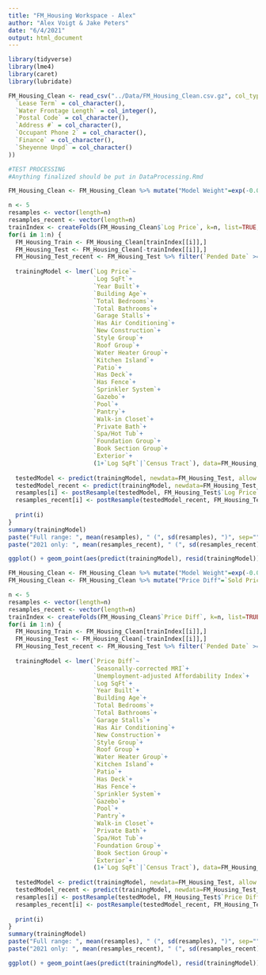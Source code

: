 ```yaml
---
title: "FM_Housing Workspace - Alex"
author: "Alex Voigt & Jake Peters"
date: "6/4/2021"
output: html_document
---
```


```r
library(tidyverse)
library(lme4)
library(caret)
library(lubridate)
```

```r
FM_Housing_Clean <- read_csv("../Data/FM_Housing_Clean.csv.gz", col_types = cols(
  `Lease Term` = col_character(),
  `Water Frontage Length` = col_integer(),
  `Postal Code` = col_character(),
  `Address #` = col_character(),
  `Occupant Phone 2` = col_character(),
  `Finance` = col_character(),
  `Sheyenne Unpd` = col_character()
))
```

```r
#TEST PROCESSING
#Anything finalized should be put in DataProcessing.Rmd
```


```r
FM_Housing_Clean <- FM_Housing_Clean %>% mutate("Model Weight"=exp(-0.002*`Days Since Listing`))

n <- 5
resamples <- vector(length=n)
resamples_recent <- vector(length=n)
trainIndex <- createFolds(FM_Housing_Clean$`Log Price`, k=n, list=TRUE, returnTrain=TRUE)
for(i in 1:n) {
  FM_Housing_Train <- FM_Housing_Clean[trainIndex[[i]],]
  FM_Housing_Test <- FM_Housing_Clean[-trainIndex[[i]],]
  FM_Housing_Test_recent <- FM_Housing_Test %>% filter(`Pended Date` >= as.Date("2021-01-01"))
  
  trainingModel <- lmer(`Log Price`~
                        `Log SqFt`+
                        `Year Built`+
                        `Building Age`+
                        `Total Bedrooms`+
                        `Total Bathrooms`+
                        `Garage Stalls`+
                        `Has Air Conditioning`+
                        `New Construction`+
                        `Style Group`+
                        `Roof Group`+
                        `Water Heater Group`+
                        `Kitchen Island`+
                        `Patio`+
                        `Has Deck`+
                        `Has Fence`+
                        `Sprinkler System`+
                        `Gazebo`+
                        `Pool`+
                        `Pantry`+
                        `Walk-in Closet`+
                        `Private Bath`+
                        `Spa/Hot Tub`+
                        `Foundation Group`+
                        `Book Section Group`+
                        `Exterior`+
                        (1+`Log SqFt`|`Census Tract`), data=FM_Housing_Train, weights=`Model Weight`, REML=FALSE, control=lmerControl(calc.derivs=FALSE))
                      
  testedModel <- predict(trainingModel, newdata=FM_Housing_Test, allow.new.levels=TRUE)
  testedModel_recent <- predict(trainingModel, newdata=FM_Housing_Test_recent, allow.new.levels=TRUE)
  resamples[i] <- postResample(testedModel, FM_Housing_Test$`Log Price`)[2]
  resamples_recent[i] <- postResample(testedModel_recent, FM_Housing_Test_recent$`Log Price`)[2]
  
  print(i)
}
summary(trainingModel)
paste("Full range: ", mean(resamples), " (", sd(resamples), ")", sep="")
paste("2021 only: ", mean(resamples_recent), " (", sd(resamples_recent), ")", sep="")

ggplot() + geom_point(aes(predict(trainingModel), resid(trainingModel)), alpha=0.1) + geom_hline(yintercept=0, color="blue")
```

```r
FM_Housing_Clean <- FM_Housing_Clean %>% mutate("Model Weight"=exp(-0.002*`Days Since Listing`))
FM_Housing_Clean <- FM_Housing_Clean %>% mutate("Price Diff"=`Sold Price`-`List Price`)

n <- 5
resamples <- vector(length=n)
resamples_recent <- vector(length=n)
trainIndex <- createFolds(FM_Housing_Clean$`Price Diff`, k=n, list=TRUE, returnTrain=TRUE)
for(i in 1:n) {
  FM_Housing_Train <- FM_Housing_Clean[trainIndex[[i]],]
  FM_Housing_Test <- FM_Housing_Clean[-trainIndex[[i]],]
  FM_Housing_Test_recent <- FM_Housing_Test %>% filter(`Pended Date` >= as.Date("2021-01-01"))
  
  trainingModel <- lmer(`Price Diff`~
                        `Seasonally-corrected MRI`+
                        `Unemployment-adjusted Affordability Index`+
                        `Log SqFt`+
                        `Year Built`+
                        `Building Age`+
                        `Total Bedrooms`+
                        `Total Bathrooms`+
                        `Garage Stalls`+
                        `Has Air Conditioning`+
                        `New Construction`+
                        `Style Group`+
                        `Roof Group`+
                        `Water Heater Group`+
                        `Kitchen Island`+
                        `Patio`+
                        `Has Deck`+
                        `Has Fence`+
                        `Sprinkler System`+
                        `Gazebo`+
                        `Pool`+
                        `Pantry`+
                        `Walk-in Closet`+
                        `Private Bath`+
                        `Spa/Hot Tub`+
                        `Foundation Group`+
                        `Book Section Group`+
                        `Exterior`+
                        (1+`Log SqFt`|`Census Tract`), data=FM_Housing_Train, weights=`Model Weight`, REML=FALSE, control=lmerControl(calc.derivs=FALSE))
                      
  testedModel <- predict(trainingModel, newdata=FM_Housing_Test, allow.new.levels=TRUE)
  testedModel_recent <- predict(trainingModel, newdata=FM_Housing_Test_recent, allow.new.levels=TRUE)
  resamples[i] <- postResample(testedModel, FM_Housing_Test$`Price Diff`)[2]
  resamples_recent[i] <- postResample(testedModel_recent, FM_Housing_Test_recent$`Price Diff`)[2]
  
  print(i)
}
summary(trainingModel)
paste("Full range: ", mean(resamples), " (", sd(resamples), ")", sep="")
paste("2021 only: ", mean(resamples_recent), " (", sd(resamples_recent), ")", sep="")

ggplot() + geom_point(aes(predict(trainingModel), resid(trainingModel)), alpha=0.1) + geom_hline(yintercept=0, color="blue")
```